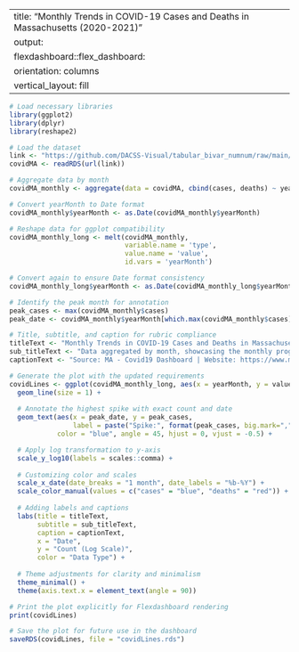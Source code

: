 
---
title: "Monthly Trends in COVID-19 Cases and Deaths in Massachusetts (2020-2021)"
output: 
  flexdashboard::flex_dashboard:
    orientation: columns
    vertical_layout: fill
---





```r
# Load necessary libraries
library(ggplot2)
library(dplyr)
library(reshape2)

# Load the dataset
link <- "https://github.com/DACSS-Visual/tabular_bivar_numnum/raw/main/data/covidMA.rds"
covidMA <- readRDS(url(link))

# Aggregate data by month
covidMA_monthly <- aggregate(data = covidMA, cbind(cases, deaths) ~ yearMonth, sum)

# Convert yearMonth to Date format
covidMA_monthly$yearMonth <- as.Date(covidMA_monthly$yearMonth)

# Reshape data for ggplot compatibility
covidMA_monthly_long <- melt(covidMA_monthly, 
                             variable.name = 'type',
                             value.name = 'value',
                             id.vars = 'yearMonth')

# Convert again to ensure Date format consistency
covidMA_monthly_long$yearMonth <- as.Date(covidMA_monthly_long$yearMonth)

# Identify the peak month for annotation
peak_cases <- max(covidMA_monthly$cases)
peak_date <- covidMA_monthly$yearMonth[which.max(covidMA_monthly$cases)]

# Title, subtitle, and caption for rubric compliance
titleText <- "Monthly Trends in COVID-19 Cases and Deaths in Massachusetts (2020-2021)"
sub_titleText <- "Data aggregated by month, showcasing the monthly progression of cases and deaths."
captionText <- "Source: MA - Covid19 Dashboard | Website: https://www.mass.gov/info-details/covid-19-reporting"

# Generate the plot with the updated requirements
covidLines <- ggplot(covidMA_monthly_long, aes(x = yearMonth, y = value, color = type)) +
  geom_line(size = 1) +
  
  # Annotate the highest spike with exact count and date
  geom_text(aes(x = peak_date, y = peak_cases, 
                label = paste("Spike:", format(peak_cases, big.mark=","), "\nDate:", peak_date)), 
            color = "blue", angle = 45, hjust = 0, vjust = -0.5) +

  # Apply log transformation to y-axis
  scale_y_log10(labels = scales::comma) + 
  
  # Customizing color and scales
  scale_x_date(date_breaks = "1 month", date_labels = "%b-%Y") +
  scale_color_manual(values = c("cases" = "blue", "deaths" = "red")) +
  
  # Adding labels and captions
  labs(title = titleText, 
       subtitle = sub_titleText, 
       caption = captionText, 
       x = "Date", 
       y = "Count (Log Scale)", 
       color = "Data Type") +
  
  # Theme adjustments for clarity and minimalism
  theme_minimal() +
  theme(axis.text.x = element_text(angle = 90))

# Print the plot explicitly for Flexdashboard rendering
print(covidLines)

# Save the plot for future use in the dashboard
saveRDS(covidLines, file = "covidLines.rds")



```

